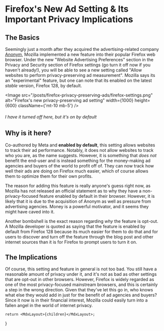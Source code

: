 
# Firefox's New Ad Setting & Its Important Privacy Implications


## The Basics
Seemingly just a month after they acquired the advertising-related company [Anonym](https://blog.mozilla.org/en/mozilla/mozilla-anonym-raising-the-bar-for-privacy-preserving-digital-advertising/),
Mozilla implemented a new feature into their popular Firefox web browser. Under the new "Website Advertising Preferences" section in the
Privacy and Security section of Firefox settings (go turn it off now if you haven't already!), you will be able to see a new setting called
"Allow websites to perform privacy-preserving ad measurement". Mozilla says its an "experimental" feature, but one can note
that its enabled on the latest *stable* version, Firefox 128, by default.

<Image
    src="/posts/firefox-privacy-preserving-ads/firefox-settings.png"
    alt="Firefox's new privacy-preserving ad setting"
    width={1000}
    height={600}
    className={'mt-10 mb-5'}
/>
###### I have it turned off here, but it's on by default

## Why is it here?

Co-authored by Meta and **enabled by default**, this setting allows websites to track their ad performance. Notably, it does not allow
websites to track who you are, as the name suggests. However, it is something that *does not* benefit the end-user and is instead something
for the money-making ad agencies and buyers of the world to profit off of. They can now track how well their ads are doing on Firefox much
easier, which of course allows them to optimize them for their own profits.

The reason for adding this feature is really anyone's guess right now, as Mozilla has not released an official statement as to why they
have a non-privacy-focused feature enabled by default in their browser. However, it is likely that it is due to the acquisition of Anonym as
well as pressure from advertising agencies. Money is a powerful motivator, and it seems they might have caved into it.

Another bombshell is the exact reason regarding *why* the feature is opt-out. A Mozilla developer is quoted as saying that the feature is
enabled by default from Firefox 128 because its much easier for them to do that and for users to discover and turn off the feature through
the blog post and other internet sources than it is for Firefox to prompt users to turn it on.

## The Implications

Of course, this setting and feature in general is not too bad. You still have a reasonable amount of privacy under it, and it's not as bad
as other settings that are opt-out in other browsers. However, Firefox is widely regarded as one of the most privacy-focused mainstream
browsers, and this is certainly a step in the wrong direction. Given that they've let this go in, who knows what else they would add in
just for the benefit of ad agencies and buyers? Since it now is in their financial interest, Mozilla could easily turn into a fallen angel
in the world of internet privacy.


    return <MdxLayout>{children}</MdxLayout>;
}
